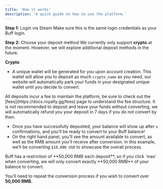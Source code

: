 ```yaml
---
title: 'How it works'
description: 'A quick guide on how to use the platform.'
---
```


**Step 1:** Login via Steam
<Info>
Make sure this is the same login credentials as your Buff login.
<Info>

**Step 2:** Choose your deposit method
<Info>
We currently only support **crypto** at the moment. However, we will explore additional deposit methods in the future. 
<Info>

**Crypto**
- A unique wallet will be generated for you upon account creation. This wallet will allow you to deposit as much `crypto_name` as you need, our website will automatically park your funds in your designated unique wallet until you decide to convert. 

<Info>
All deposits incur a fee to maintain the platform, be sure to check out the [fees](https://docs.royalty.gg/fees) page to understand the fee structure.
<Info>

<Warning>
It is not recommended to deposit and leave your funds without converting, we will automatically refund you your deposit in 7 days if you do not convert by then.
<Warning>

- Once you have successfully deposited, your balance will show up after `x` confirmations, and you’ll be ready to convert to your Buff balance!
- On the right hand panel, you’ll see the amount available to convert, as well as the RMB amount you’ll receive after conversion. In this example, we’ll be converting `$10,000 USD` to showcase the overall process.

<Tip>
Buff has a restriction of **50,000 RMB each deposit**, so if you click `max` when converting, we will only convert exactly **50,000 RMB** of your balance to convert.

You'll need to repeat the conversion process if you wish to convert over **50,000 RMB.**
<Tip>